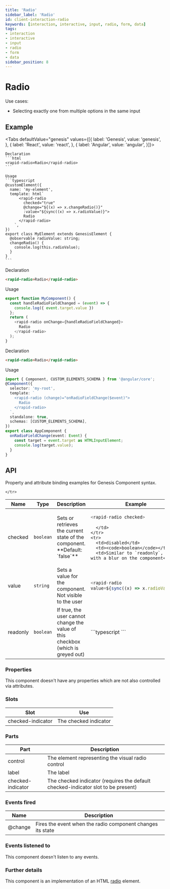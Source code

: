 ```yaml
---
title: 'Radio'
sidebar_label: 'Radio'
id: client-interaction-radio
keywords: [interaction, interactive, input, radio, form, data]
tags:
- interaction
- interactive
- input
- radio
- form
- data
sidebar_position: 8
---
```



# Radio

Use cases:
* Selecting exactly one from multiple options in the same input

## Example

<RadioDemo />

<Tabs defaultValue="genesis" values={[{ label: 'Genesis', value: 'genesis', }, { label: 'React', value: 'react', }, { label: 'Angular', value: 'angular', }]}>

  <TabItem value="genesis">

    Declaration
    ```html
    <rapid-radio>Radio</rapid-radio>
    ```

    Usage
    ```typescript
    @customElement({
      name: 'my-element',
      template: html`
          <rapid-radio
            checked="true"
            @change="${(x) => x.changeRadio()}"
            :value="${sync((x) => x.radioValue)}">
            Radio
          </rapid-radio>
        `,
    })
    export class MyElement extends GenesisElement {
      @observable radioValue: string;
      changeRadio() {
        console.log(this.radioValue);
      }
    }
    ```

  </TabItem>
  <TabItem value="react">

  Declaration
  ```html
  <rapid-radio>Radio</rapid-radio>
  ```
  Usage
  ```typescript
  export function MyComponent() {
    const handleRadioFieldChanged = (event) => {
      console.log({ event.target.value })
    };
    return (
      <rapid-radio onChange={handleRadioFieldChanged}>
        Radio
      </rapid-radio>
    );
  }
  ```
</TabItem>
  <TabItem value="angular">

  Declaration
  ```html
  <rapid-radio>Radio</rapid-radio>
  ```

  Usage
  ```typescript
  import { Component, CUSTOM_ELEMENTS_SCHEMA } from '@angular/core';
  @Component({
    selector: 'my-root',
    template: `
      <rapid-radio (change)="onRadioFieldChange($event)">
        Radio
      </rapid-radio>
    `,
    standalone: true,
    schemas: [CUSTOM_ELEMENTS_SCHEMA],
  })
  export class AppComponent {
    onRadioFieldChange(event: Event) {
      const target = event.target as HTMLInputElement;
      console.log(target.value);
    }
  }
  ```
</TabItem>
</Tabs>

## API

Property and attribute binding examples for Genesis Component syntax.

<table>
  <thead><tr><th>Name</th><th>Type</th><th>Description</th><th>Example</th></tr></thead>
  <tbody>
    <tr>
      <td>checked</td>
      <td><code>boolean</code></td>
      <td>Sets or retrieves the current state of the component. **Default: `false`**</td>
      <td>

```typescript
<rapid-radio checked>
```

      </td>
    </tr>
    <tr>
      <td>disabled</td>
      <td><code>boolean</code></td>
      <td>Similar to `readonly`, but with a blur on the component</td>
<td>

```typescript
<rapid-radio disabled>
```

</td>
    </tr>
    <tr>
      <td>value</td>
      <td><code>string</code></td>
      <td>Sets a value for the component. Not visible to the user</td>
<td>

```typescript
<rapid-radio
value=${sync((x) => x.radioValue)}>
```

</td>
    </tr>
    <tr>
      <td>readonly</td>
      <td><code>boolean</code></td>
      <td>If true, the user cannot change the value of this checkbox (which is greyed out)</td>

<td>
```typescript
<rapid-radio readonly>
```
</td>

    </tr>
  </tbody>
</table>

### Properties
This component doesn't have any properties which are not also controlled via attributes.

### Slots

| Slot | Use |
|---|---|
| checked-indicator	| The checked indicator |

### Parts
| Part    | Description                                       |
|---------| ------------------------------------------------- |
| control |	The element representing the visual radio control |
| label   |	The label                                         |
| checked-indicator | The checked indicator (requires the default checked-indicator slot to be present) |

### Events fired
| Name    | Description                                                |
|---------|------------------------------------------------------------|
| @change | Fires the event when the radio component changes its state |

### Events listened to
This component doesn't listen to any events.

### Further details
This component is an implementation of an HTML [radio](https://developer.mozilla.org/en-US/docs/Web/HTML/Element/input/radio) element.

